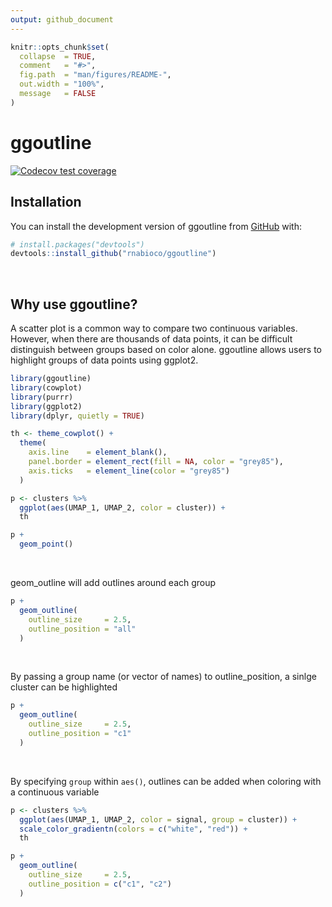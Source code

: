 ```yaml
---
output: github_document
---
```


<!-- README.md is generated from README.Rmd. Please edit that file -->

```r
knitr::opts_chunk$set(
  collapse  = TRUE,
  comment   = "#>",
  fig.path  = "man/figures/README-",
  out.width = "100%",
  message   = FALSE
)
```

# ggoutline

<!-- badges: start -->
[![Codecov test coverage](https://codecov.io/gh/rnabioco/ggoutline/branch/master/graph/badge.svg)](https://codecov.io/gh/rnabioco/ggoutline?branch=master)
<!-- badges: end -->

## Installation

You can install the development version of ggoutline from [GitHub](https://github.com/rnabioco/ggoutline) with:

``` r
# install.packages("devtools")
devtools::install_github("rnabioco/ggoutline")
```

<br>

## Why use ggoutline?

A scatter plot is a common way to compare two continuous variables. However, when there are thousands of data points, it can be difficult distinguish between groups based on color alone. ggoutline allows users to highlight groups of data points using ggplot2.

```r
library(ggoutline)
library(cowplot)
library(purrr)
library(ggplot2)
library(dplyr, quietly = TRUE)

th <- theme_cowplot() +
  theme(
    axis.line    = element_blank(),
    panel.border = element_rect(fill = NA, color = "grey85"),
    axis.ticks   = element_line(color = "grey85")
  )

p <- clusters %>%
  ggplot(aes(UMAP_1, UMAP_2, color = cluster)) +
  th

p +
  geom_point()
```

<br>

geom_outline will add outlines around each group

```r
p +
  geom_outline(
    outline_size     = 2.5,
    outline_position = "all"
  )
```

<br>

By passing a group name (or vector of names) to outline_position, a sinlge cluster can be highlighted

```r
p +
  geom_outline(
    outline_size     = 2.5,
    outline_position = "c1"
  )
```

<br>

By specifying `group` within `aes()`, outlines can be added when coloring with a continuous variable

```r
p <- clusters %>%
  ggplot(aes(UMAP_1, UMAP_2, color = signal, group = cluster)) +
  scale_color_gradientn(colors = c("white", "red")) +
  th

p +
  geom_outline(
    outline_size     = 2.5,
    outline_position = c("c1", "c2")
  )
```



